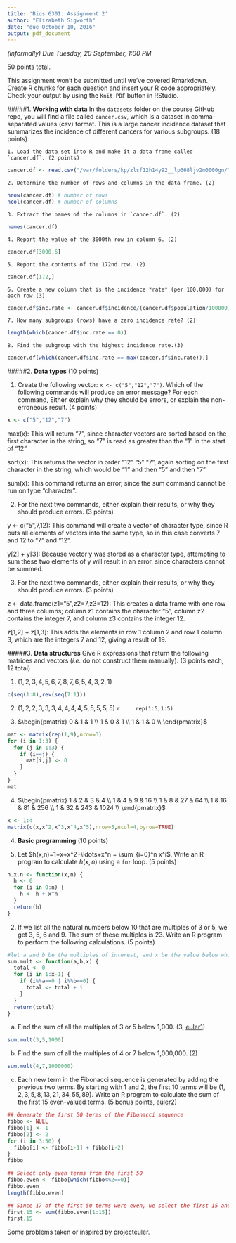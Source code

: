 ```yaml
---
title: 'Bios 6301: Assignment 2'
author: "Elizabeth Sigworth"
date: "due October 10, 2016"
output: pdf_document
---
```


*(informally) Due Tuesday, 20 September, 1:00 PM*

50 points total.

This assignment won't be submitted until we've covered Rmarkdown.
Create R chunks for each question and insert your R code appropriately.
Check your output by using the `Knit PDF` button in RStudio.

#####1. **Working with data** In the `datasets` folder on the course GitHub repo, you will find a file called `cancer.csv`, which is a dataset in comma-separated values (csv) format. This is a large cancer incidence dataset that summarizes the incidence of different cancers for various subgroups. (18 points)

    1. Load the data set into R and make it a data frame called `cancer.df`. (2 points)
    
```r
cancer.df <- read.csv("/var/folders/kp/zlsf12h14y92__lp668ljv2m0000gn/T//RtmpKa1QwJ/data2c844f081265", stringsAsFactors=FALSE)
```

    2. Determine the number of rows and columns in the data frame. (2)
```r
nrow(cancer.df) # number of rows
ncol(cancer.df) # number of columns
```

    3. Extract the names of the columns in `cancer.df`. (2)
```r
names(cancer.df)
```

    4. Report the value of the 3000th row in column 6. (2)
```r
cancer.df[3000,6]
```

    5. Report the contents of the 172nd row. (2)
```r
cancer.df[172,]
```

    6. Create a new column that is the incidence *rate* (per 100,000) for each row.(3)
```r
cancer.df$inc.rate <- cancer.df$incidence/(cancer.df$population/100000)
```

    7. How many subgroups (rows) have a zero incidence rate? (2)
```r
length(which(cancer.df$inc.rate == 0))
```

    8. Find the subgroup with the highest incidence rate.(3)
```r
cancer.df[which(cancer.df$inc.rate == max(cancer.df$inc.rate)),]
```

#####2. **Data types** (10 points)

1. Create the following vector: `x <- c("5","12","7")`. Which of the following commands will produce an error message? For each command, Either explain why they should be errors, or explain the non-erroneous result. (4 points)
```r
x <- c("5","12","7")
```
            
max(x): This will return "7", since character vectors are sorted based on the first character in the string, so "7" is read as greater than the "1" in the start of "12"

sort(x): This returns the vector in order "12" "5" "7", again sorting on the first character in the string, which would be "1" and then "5" and then "7"

sum(x): This command returns an error, since the sum command cannot be run on type "character".


2. For the next two commands, either explain their results, or why they should produce errors. (3 points)

y <- c("5",7,12): This command will create a vector of character type, since R puts all elements of vectors into the same type, so in this case converts 7 and 12 to "7" and "12".

y[2] + y[3]: Because vector y was stored as a character type, attempting to sum these two elements of y will result in an error, since characters cannot be summed. 


3. For the next two commands, either explain their results, or why they should produce errors. (3 points)

z <- data.frame(z1="5",z2=7,z3=12): This creates a data frame with one row and three columns; column z1 contains the character "5", column z2 contains the integer 7, and column z3 contains the integer 12.

z[1,2] + z[1,3]: This adds the elements in row 1 column 2 and row 1 column 3, which are the integers 7 and 12, giving a result of 19. 


#####3. **Data structures** Give R expressions that return the following matrices and vectors (*i.e.* do not construct them manually). (3 points each, 12 total)

1. $(1,2,3,4,5,6,7,8,7,6,5,4,3,2,1)$
```r
c(seq(1:8),rev(seq(7:1)))
```
    
2. $(1,2,2,3,3,3,4,4,4,4,5,5,5,5,5)$
    ```r
    rep(1:5,1:5)
    ```

3. $\begin{pmatrix}
      0 & 1 & 1  \\
      1 & 0 & 1  \\
      1 & 1 & 0  \\
    \end{pmatrix}$

```r
mat <- matrix(rep(1,9),nrow=3)
for (i in 1:3) {
  for (j in 1:3) {
    if (i==j) {
      mat[i,j] <- 0
    }
  }
}
mat
```

4. $\begin{pmatrix}
      1 & 2 & 3 & 4 \\
      1 & 4 & 9 & 16 \\
      1 & 8 & 27 & 64  \\
      1 & 16 & 81 & 256 \\
      1 & 32 & 243 & 1024  \\
    \end{pmatrix}$
    
```r
x <- 1:4
matrix(c(x,x^2,x^3,x^4,x^5),nrow=5,ncol=4,byrow=TRUE)
```


4. **Basic programming** (10 points)

1. Let $h(x,n)=1+x+x^2+\ldots+x^n = \sum_{i=0}^n x^i$. Write an R program to calculate $h(x,n)$ using a `for` loop. (5 points)

```r
h.x.n <- function(x,n) {
  h <- 0
  for (i in 0:n) {
    h <- h + x^n
  }
  return(h)
}
```

2. If we list all the natural numbers below 10 that are multiples of 3 or 5, we get 3, 5, 6 and 9. The sum of these multiples is 23. Write an R program to perform the following calculations. (5 points)
```r
#let a and b be the multiples of interest, and x be the value below which we are interested
sum.mult <- function(a,b,x) {
  total <- 0
  for (i in 1:x-1) {
    if (i%%a==0 | i%%b==0) {
      total <- total + i
    }
  }
  return(total)
}
```

(a) Find the sum of all the multiples of 3 or 5 below 1,000. (3, [euler1])

```r
sum.mult(3,5,1000)
```

(b) Find the sum of all the multiples of 4 or 7 below 1,000,000. (2)

```r
sum.mult(4,7,1000000)
```

(c) Each new term in the Fibonacci sequence is generated by adding the previous two terms. By starting with 1 and 2, the first 10 terms will be $(1, 2, 3, 5, 8, 13, 21, 34, 55, 89)$. Write an R program to calculate the sum of the first 15 even-valued terms. (5 bonus points, [euler2])

```r

## Generate the first 50 terms of the Fibonacci sequence
fibbo <- NULL
fibbo[1] <- 1
fibbo[2] <- 2
for (i in 3:50) {
  fibbo[i] <- fibbo[i-1] + fibbo[i-2]
}
fibbo

## Select only even terms from the first 50
fibbo.even <- fibbo[which(fibbo%%2==0)]
fibbo.even
length(fibbo.even)

## Since 17 of the first 50 terms were even, we select the first 15 and find the sume of these terms
first.15 <- sum(fibbo.even[1:15])
first.15
```


Some problems taken or inspired by projecteuler.

[euler1]:https://projecteuler.net/problem=1
[euler2]: https://projecteuler.net/problem=2